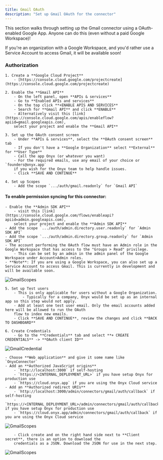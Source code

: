 ```yaml
---
title: Gmail OAuth
description: "Set up Gmail OAuth for the connector"
---
```


This section walks through setting up the Gmail connector using a OAuth-enabled Google App.
Anyone can do this (even without a paid Google Workspace)!

If you're an organization with a Google Workspace, and you'd rather use a Service Account to access Gmail,
it will be available soon!

### Authorization

    1. Create a **Google Cloud Project**
        - [https://console.cloud.google.com/projectcreate](https://console.cloud.google.com/projectcreate)

    2. Enable the **Gmail API**
        - On the left panel, open **APIs & services**
        - Go to **Enabled APIs and services**
        - On the top click **+ENABLE APIS AND SERVICES**
        - Search for **Gmail API** and click **ENABLE**
        - Alternatively visit this [link](https://console.cloud.google.com/apis/enableflow?apiid=gmail.googleapis.com),
        select your project and enable the **Gmail API**

    3. Set up the OAuth consent screen
        - Under **APIs & services**, select the **OAuth consent screen** tab
        - If you don't have a **Google Organization** select **External** for **User Type**
        - Call the app Onyx (or whatever you want)
        - For the required emails, use any email of your choice or `founders@onyx.app`
        if you wish for the Onyx team to help handle issues.
        - Click **SAVE AND CONTINUE**

    4. Set up Scopes
        - Add the scope `.../auth/gmail.readonly` for `Gmail API`
    
#### To enable permission syncing for this connector: 
    - Enable the **Admin SDK API**
        - visit this [link](https://console.cloud.google.com/flows/enableapi?apiid=admin.googleapis.com),
        select your project and enable the **Admin SDK API**
    - Add the scope `.../auth/admin.directory.user.readonly` for `Admin SDK API`
    - Add the scope `.../auth/admin.directory.group.readonly` for `Admin SDK API`
    - The account performing the OAuth flow must have an Admin role in the Google Workspace that has access to the "Groups > Read" privilege.
        - This can be set by an admin in the admin panel of the Google Workspace under Account>Admin roles.
    - **Note**: If you are using a Google Workspace, you can also set up a Service Account to access Gmail. This is currently in development and will be available soon.

![GmailScopes](/assets/images/connectors/gmail/GmailScopes.png)

    5. Set up Test users
        - This is only applicable for users without a Google Organization.
            - Typically for a company, Onyx would be set up as an internal app so this step would not apply.
        - Add at least one test user email. Only the email accounts added here will be allowed to run the OAuth
        flow to index new emails.
        - Click **SAVE AND CONTINUE**, review the changes and click **BACK TO DASHBOARD**

    6. Create Credentials
        - Go to the **Credentials** tab and select **+ CREATE CREDENTIALS** -> **OAuth client ID**

![GmailCredential](/assets/images/connectors/google_drive/GoogleDriveCredential.png) 

    - Choose **Web application** and give it some name like `OnyxConnector` 
    - Add an **Authorized JavaScript origins**
        - `http://localhost:3000` if self-hosting
        - `https://<INTERNAL_DEPLOYMENT_URL>` if you have setup Onyx for production use
        - `https://cloud.onyx.app` if you are using the Onyx Cloud service
    - Add an **Authorized redirect URIs** 
        - `http://localhost:3000/admin/connectors/gmail/auth/callback` if self-hosting
        - `https://<INTERNAL_DEPLOYMENT_URL>/admin/connectors/gmail/auth/callback` if you have setup Onyx for production use
        - `https://cloud.onyx.app/admin/connectors/gmail/auth/callback` if you are using the Onyx Cloud service


![GmailScopes](/assets/images/connectors/gmail/GmailCredentials.png)

        - Click create and on the right hand side next to **Client secret**, there is an option to download the
        credentials as a JSON. Download the JSON for use in the next step.

![GmailScopes](/assets/images/connectors/google_drive/DriveDownloadCredentials.png)
